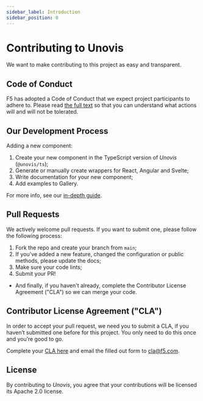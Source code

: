 ```yaml
---
sidebar_label: Introduction
sidebar_position: 0
---
```


# Contributing to Unovis

We want to make contributing to this project as easy and transparent.

## Code of Conduct

F5 has adopted a Code of Conduct that we expect project participants to adhere
to. Please read [the full text](https://github.com/f5/unovis/blob/main/CODE_OF_CONDUCT.md) so that you can understand
what actions will and will not be tolerated.

## Our Development Process

Adding a new component:
1. Create your new component in the TypeScript version of _Unovis_ (`@unovis/ts`);
2. Generate or manually create wrappers for React, Angular and Svelte;
3. Write documentation for your new component;
4. Add examples to Gallery.

For more info, see our [in-depth guide](./guides/adding-a-component).

## Pull Requests
We actively welcome pull requests. If you want to submit one, please follow the following process:

1. Fork the repo and create your branch from `main`;
2. If you've added a new feature, changed the configuration or public methods, please update the docs;
3. Make sure your code lints;
4. Submit your PR!

* And finally, if you haven't already, complete the Contributor License Agreement ("CLA") so
we can merge your code.

## Contributor License Agreement ("CLA")

In order to accept your pull request, we need you to submit a CLA, if you
haven’t submitted one before for this project. You only need to do this
once and you’re good to go.

Complete your [CLA here](https://github.com/f5/unovis/blob/main/F5%20Contributor%20License%20Agreement.docx)
and email the filled out form to cla@f5.com.

## License
By contributing to _Unovis_, you agree that your contributions will be licensed
its Apache 2.0 license.
